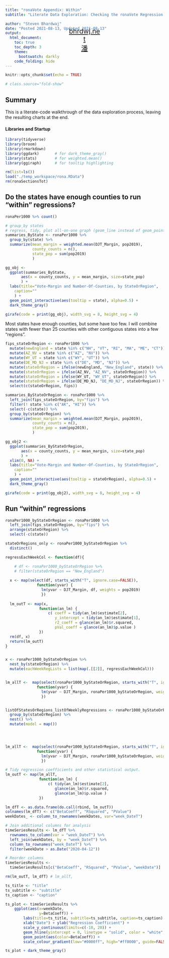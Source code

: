 ```yaml
---
title: "ronaVote Appendix: Within"
subtitle: "Literate Data Exploration: Checking the ronaVote Regression Using Within-States Variation"

author: "Steven Bhardwaj"
date: "Posted 2021-08-13, Updated 2021-08-13"
output: 
  html_document:
    toc: true
    toc_depth: 3
    theme:
      bootswatch: darkly
    code_folding: hide
---
```


<style type="text/css">

h1.title {
  padding-top: 2em;
  text-align: center;
}
h3.subtitle {
  text-align: center;
}
h4.author {
  font-size: 1em;
  text-align: center;
}
h4.date {
  font-size: 1em;
  text-align: center;
}

#homeLink {
  font-size: 1.5em;
  color: #CCCCCC !important;
  opacity: 1;
  width: 5em;
	height: 1.2em;
  position: absolute;
  top: 3%;
  left: 50%;
  transform: translate(-50%, 0%);
}
hr{
  height: 1px;
  background-color: #FFF;
  border: none;
}
.center_plots {
  font-size: 1em;
  text-align: center;
  margin: auto;
  width: 70%;
}
.width_auto {
  margin: auto;
  width: 100%;
}
</style>


<div id="homeLink"><a href="../index.html"><p align="center">
bhrdwj.net
<br>
潘
</p></a></div>

```r
knitr::opts_chunk$set(echo = TRUE)

# class.source="fold-show"
```

## Summary
This is a literate-code walkthrough of the data exploration process, leaving the resulting charts at the end.

#### Libraries and Startup
```r
library(tidyverse)
library(broom)
library(rmarkdown)
library(ggdark)       # for dark_theme_gray()
library(stats)        # for weighted.mean()
library(ggiraph)      # for tooltip highlighting

rm(list=ls())
load("./temp_workspace/rona.RData")
rm(ronaSectionsTot)

```

## Do the states have enough counties to run "within" regressions?

```r

ronaPer1000 %>% count()

# group_by states
# regress, tidy, plot all-on-one graph (geom_line instead of geom_point)
summaries_ByState <- ronaPer1000 %>% 
  group_by(state) %>%
  summarize(mean_margin = weighted.mean(DJT_Margin, pop2019),
            county_counts = n(),
            state_pop = sum(pop2019)
            )

gg_obj <- 
  ggplot(summaries_ByState, 
       aes(x = county_counts, y = mean_margin, size=state_pop)
       ) +
  labs(title="Vote-Margin and Number-Of-Counties, by StateOrRegion", 
    caption=""
    ) +
  geom_point_interactive(aes(tooltip = state), alpha=0.5) +
  dark_theme_gray()

girafe(code = print(gg_obj), width_svg = 8, height_svg = 4)

```

Most states have enough counties, but some have too few. I will combine states with fewer than 25 counties with other contiguous states into a few "regions".

```r

fips_stateOrRegion <- ronaPer1000 %>%
  mutate(newEngland = state %in% c("NH", "VT", "RI", "MA", "ME", "CT")) %>%
  mutate(AZ_NV = state %in% c("AZ", "NV")) %>%
  mutate(WY_UT = state %in% c("WY", "UT")) %>%
  mutate(DE_MD_NJ = state %in% c("DE", "MD", "NJ")) %>%
  mutate(stateOrRegion = ifelse(newEngland, "New_England", state)) %>%
  mutate(stateOrRegion = ifelse(AZ_NV, "AZ_NV", stateOrRegion)) %>%
  mutate(stateOrRegion = ifelse(WY_UT, "WY_UT", stateOrRegion)) %>%
  mutate(stateOrRegion = ifelse(DE_MD_NJ, "DE_MD_NJ", stateOrRegion)) %>%
  select(c(stateOrRegion, fips))

summaries_ByStateOrRegion <- ronaPer1000 %>% 
  left_join(fips_stateOrRegion, by="fips") %>%
  filter(! state %in% c("AK", "HI")) %>%
  select(-c(state)) %>%
  group_by(stateOrRegion) %>%
  summarize(mean_margin = weighted.mean(DJT_Margin, pop2019),
            county_counts = n(),
            state_pop = sum(pop2019),
            )

gg_obj2 <- 
  ggplot(summaries_ByStateOrRegion, 
       aes(x = county_counts, y = mean_margin, size=state_pop)
       ) +
  xlim(0, NA) +
  labs(title="Vote-Margin and Number-Of-Counties, by StateOrRegion", 
    caption=""
    ) +
  geom_point_interactive(aes(tooltip = stateOrRegion), alpha=0.5) +
  dark_theme_gray()

girafe(code = print(gg_obj2), width_svg = 8, height_svg = 4)
```

## Run "within" regressions

```r
ronaPer1000_byStateOrRegion <- ronaPer1000 %>%
  left_join(fips_stateOrRegion, by="fips") %>%
  arrange(stateOrRegion) %>%
  select(-c(state))

stateOrRegions_only <- ronaPer1000_byStateOrRegion %>% 
  distinct()

regressEachWeekCol <- function(df){

    # df <- ronaPer1000_byStateOrRegion %>%
    # filter(stateOrRegion == "New_England")
  
  x <- map(select(df, starts_with("T", ignore.case=FALSE)), 
              function(yvar) {
                lm(yvar ~ DJT_Margin, df, weights = pop2019)
                })
  
  lm_outT <- map(x, 
               function(an_lm) {
                   c( coeff = tidy(an_lm)$estimate[2], 
                      y_intercept = tidy(an_lm)$estimate[1], 
                      r2_coeff = glance(an_lm)$r.squared,
                      pVal_coeff = glance(an_lm)$p.value )
               })
  rm(df, x)
  return(lm_outT)
}


x <- ronaPer1000_byStateOrRegion %>%
  nest_by(stateOrRegion) %>%
  mutate(eachWeekRegLists = list(map(.[[2]], regressEachWeekCol)))



```

```r
lm_allT <-  map(select(ronaPer1000_byStateOrRegion, starts_with("T", ignore.case=FALSE)), 
              function(yvar) {
                lm(yvar ~ DJT_Margin, ronaPer1000_byStateOrRegion, weights = pop2019)
                })


listOfStatesOrRegions_listOfWeeklyRegressions <- ronaPer1000_byStateOrRegion %>%
  group_by(stateOrRegion) %>%
  nest() %>%
  mutate(model = map())
  



lm_allT <-  map(select(ronaPer1000_byStateOrRegion, starts_with("T", ignore.case=FALSE)), 
              function(yvar) {
                lm(yvar ~ DJT_Margin, ronaPer1000_byStateOrRegion, weights = pop2019)
                })

# Tidy regression coefficients and other statistical output.
lm_outT <- map(lm_allT, 
               function(an_lm) {
                   c( tidy(an_lm)$estimate[2], 
                      glance(an_lm)$r.squared,
                      glance(an_lm)$p.value )
               })

lm_dfT <- as.data.frame(do.call(rbind, lm_outT))
colnames(lm_dfT) <- c("BetaCoeff", "RSquared", "PValue")
weekDates_ <- column_to_rownames(weekDates, var="week_DateT")

```

```r

# Join additional columns for analysis
timeSeriesResults <- lm_dfT %>% 
  rownames_to_column(var = "week_DateT") %>%
  left_join(weekDates, by = "week_DateT") %>%
  column_to_rownames("week_DateT") %>%
  filter(weekDate > as.Date("2020-04-12"))

# Reorder columns
timeSeriesResults <- 
  timeSeriesResults[c("BetaCoeff", "RSquared", "PValue", "weekDate")]

rm(lm_outT, lm_dfT) # lm_allT, 


```


```r
ts_title <- "title"
ts_subtitle <- "subtitle"
ts_caption <- "caption"

ts_plot <- timeSeriesResults %>% 
    ggplot(aes(x=weekDate, 
               y=BetaCoeff)) +
        labs(title=ts_title, subtitle=ts_subtitle, caption=ts_caption) +
        xlab("Date") + ylab("Regression Coefficient") +
        scale_y_continuous(limits=c(-10, 20)) +
        geom_hline(yintercept = 0, linetype = "solid", color = "white", size = .5) +
        geom_point(aes(color=BetaCoeff)) +
        scale_colour_gradient(low="#0000ff", high="#ff0000", guide=FALSE)

ts_plot + dark_theme_gray()


```
